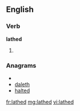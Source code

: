==English==

===Verb===
'''lathed'''

# {{past of|[[lathe]]}}

===Anagrams===
* {{alphagram|adehlt}}
* [[daleth#English|daleth]]
* [[halted#English|halted]]

[[fr:lathed]]
[[mg:lathed]]
[[vi:lathed]]